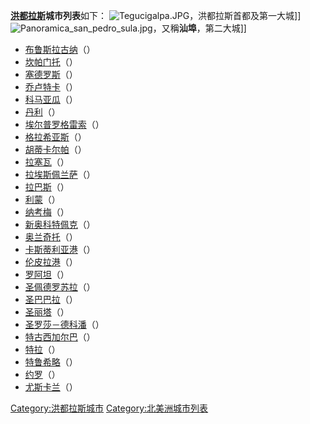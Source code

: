 '''[[洪都拉斯|洪都拉斯]]城市列表'''如下：
[[File:Tegucigalpa.JPG|thumb]]，洪都拉斯首都及第一大城]]
[[File:Panoramica_san_pedro_sula.jpg|thumb]]，又稱'''汕埠'''，第二大城]]
*[[布鲁斯拉古纳|布鲁斯拉古纳]]（{{lang|es|Brus Laguna}}）
*[[坎帕门托|坎帕门托]]（{{lang|es|Campamento}}）
*[[塞德罗斯|塞德罗斯]]（{{lang|es|Cedros}}）
*[[乔卢特卡|乔卢特卡]]（{{lang|es|Choluteca}}）
*[[科马亚瓜|科马亚瓜]]（{{lang|es|Comayagua}}）
*[[丹利_(埃爾帕拉伊索省)|丹利]]（{{lang|es|Danlí}}）
*[[埃尔普罗格雷索|埃尔普罗格雷索]]（{{lang|es|El Progreso}}）
*[[格拉希亚斯|格拉希亚斯]]（{{lang|es|Gracias}}）
*[[胡蒂卡尔帕|胡蒂卡尔帕]]（{{lang|es|Jutigalpa}}）
*[[拉塞瓦|拉塞瓦]]（{{lang|es|La Ceiba}}）
*[[拉埃斯佩兰萨|拉埃斯佩兰萨]]（{{lang|es|La Esperanza}}）
*[[拉巴斯_(洪都拉斯)|拉巴斯]]（{{lang|es|La Paz}}）
*[[利蒙|利蒙]]（{{lang|es|Limon}}）
*[[纳考梅|纳考梅]]（{{lang|es|Nacaome}}）
*[[新奥科特佩克|新奥科特佩克]]（{{lang|es|Nueva Ocotepeque}}）
*[[奥兰奇托|奥兰奇托]]（{{lang|es|Olanchito}}）
*[[卡斯蒂利亚港|卡斯蒂利亚港]]（{{lang|es|Puerto Castilla}}）
*[[伦皮拉港|伦皮拉港]]（{{lang|es|Puerto Lempira}}）
*[[罗阿坦|罗阿坦]]（{{lang|es|Roatán}}）
*[[圣佩德罗苏拉|圣佩德罗苏拉]]（{{lang|es|San Pedro Sula}}）
*[[圣巴巴拉|圣巴巴拉]]（{{lang|es|Santa Bárbara}}）
*[[圣丽塔|圣丽塔]]（{{lang|es|Santa Rita}}）
*[[圣罗莎－德科潘|圣罗莎－德科潘]]（{{lang|es|Santa Rosa de Copán}}）
*[[特古西加尔巴|特古西加尔巴]]（{{lang|es|Tegucigalpa}}）
*[[特拉|特拉]]（{{lang|es|Tela}}）
*[[特鲁希略|特鲁希略]]（{{lang|es|Trujillo}}）
*[[约罗|约罗]]（{{lang|es|Yoro}}）
*[[尤斯卡兰|尤斯卡兰]]（{{lang|es|Yuscarán}}）

{{美洲题目|城市列表}}

[[Category:洪都拉斯城市|Category:洪都拉斯城市]]
[[Category:北美洲城市列表|Category:北美洲城市列表]]